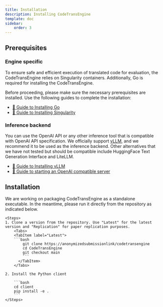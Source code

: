 ```yaml
---
title: Installation
description: Installing CodeTransEngine
template: doc
sidebar:
    order: 3
---
```


## Prerequisites

### Engine specific
To ensure safe and efficient execution of translated code for evaluation, the CodeTransEngine relies on Singularity containers. Additionally, Go is required for installing the CodeTransEngine. 

Before proceeding, please make sure the necessary prerequisites are installed. Use the following guides to complete the installation:

- [🔗 Guide to Installing Go](https://golang.org/doc/install)
- [🔗 Guide to Installing Singularity](https://docs.sylabs.io/CodeTransEngine/guides/latest/user-guide/quick_start.html#quick-installation-steps)

### Inference backend
You can use the OpenAI API or any other inference tool that is compatible with OpenAI API specification. We officially support [vLLM](https://docs.vllm.ai/en/latest/), and we recommend it to be used as the inference backend. Other alternatives that we have not tested but should be compatible include HuggingFace Text Generation Interface and LiteLLM.

- [🔗 Guide to Installing vLLM](https://docs.vllm.ai/en/latest/getting_started/installation.html)
- [🔗 Guide to starting an OpenAI compatible server](https://docs.vllm.ai/en/latest/serving/openai_compatible_server.html#openai-compatible-server)

## Installation
<Aside>We are working on packaging CodeTransEngine as a standalone executable. In the meantime, please run it directly from the repository as indicated below.</Aside>

    <Steps>
    1. Clone a version from the repository. Use "Latest" for the latest version and "Replication" for paper replication purposes.
        <Tabs>
        <TabItem label="Latest">
        ```bash
            git clone https://anonymizedsubmissionlink/codetransengine
            cd CodeTransEngine
            git checkout main
            ```
          </TabItem>
        </Tabs>

    2. Install the Python client

        ```bash
        cd client
        pip install -e .
        ```
    </Steps>
